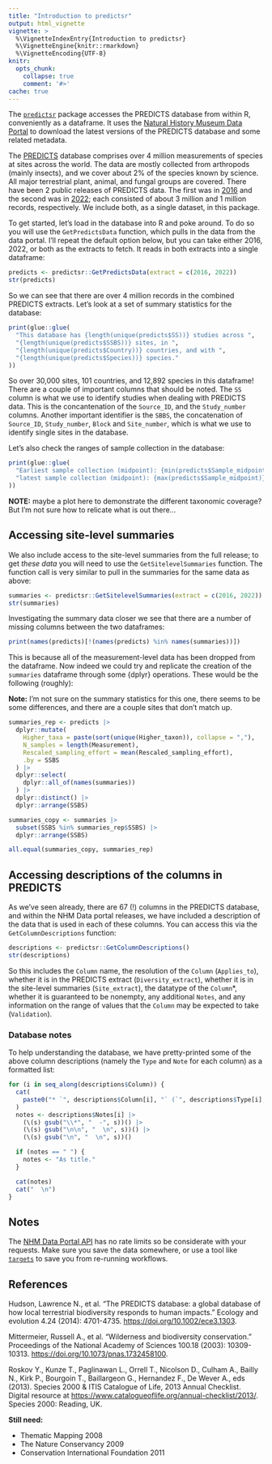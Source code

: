 ```yaml
---
title: "Introduction to predictsr"
output: html_vignette
vignette: >
  %\VignetteIndexEntry{Introduction to predictsr}
  %\VignetteEngine{knitr::rmarkdown}
  %\VignetteEncoding{UTF-8}
knitr:
  opts_chunk:
    collapse: true
    comment: '#>'
cache: true
---
```


The [`predictsr`](https://github.com/Biodiversity-Futures-Lab/predictsr) package accesses the PREDICTS database from within R, conveniently as a dataframe. It uses the [Natural History Museum Data Portal](https://data.nhm.ac.uk/) to download the latest versions of the PREDICTS database and some related metadata. 

The [PREDICTS](https://www.nhm.ac.uk/our-science/research/projects/predicts/science.html) database comprises over 4 million measurements of species at sites across the world. The data are mostly collected from arthropods (mainly insects), and we cover about 2% of the species known by science. All major terrestrial plant, animal, and fungal groups are covered. There have been 2 public releases of PREDICTS data. The first was in [2016](https://data.nhm.ac.uk/dataset/the-2016-release-of-the-predicts-database-v1-1) and the second was in [2022](https://data.nhm.ac.uk/dataset/release-of-data-added-to-the-predicts-database-november-2022); each consisted of about 3 million and 1 million records, respectively. We include both, as a single dataset, in this package.

To get started, let's load in the database into R and poke around. To do so you will use the `GetPredictsData` function, which pulls in the data from the data portal. I'll repeat the default option below, but you can take either 2016, 2022, or both as the extracts to fetch. It reads in both extracts into a single dataframe:

```r
predicts <- predictsr::GetPredictsData(extract = c(2016, 2022))
str(predicts)
```

So we can see that there are over 4 million records in the combined PREDICTS extracts. Let's look at a set of summary statistics for the database:

```r
print(glue::glue(
  "This database has {length(unique(predicts$SS))} studies across ",
  "{length(unique(predicts$SSBS))} sites, in ",
  "{length(unique(predicts$Country))} countries, and with ",
  "{length(unique(predicts$Species))} species."
))
```

So over 30,000 sites, 101 countries, and 12,892 species in this dataframe! There are a couple of important columns that should be noted. The `SS` column is what we use to identify studies when dealing with PREDICTS data. This is the concantenation of the `Source_ID`, and the `Study_number` columns. Another important identifier is the `SBBS`, the concatenation of `Source_ID`, `Study_number`, `Block` and `Site_number`, which is what we use to identify single sites in the database.

Let's also check the ranges of sample collection in the database:

```r
print(glue::glue(
  "Earliest sample collection (midpoint): {min(predicts$Sample_midpoint)}, ",
  "latest sample collection (midpoint): {max(predicts$Sample_midpoint)}"
))
```

**NOTE:** maybe a plot here to demonstrate the different taxonomic coverage? But I'm not sure how to relicate what is out there...

## Accessing site-level summaries

We also include access to the site-level summaries from the full release; to get *these data* you will need to use the `GetSitelevelSummaries` function. The function call is very similar to pull in the summaries for the same data as above:

```r
summaries <- predictsr::GetSitelevelSummaries(extract = c(2016, 2022))
str(summaries)
```

Investigating the summary data closer we see that there are a number of missing columns between the two dataframes:

```r
print(names(predicts)[!(names(predicts) %in% names(summaries))])
```

This is because all of the measurement-level data has been dropped from the dataframe. Now indeed we could try and replicate the creation of the `summaries` dataframe through some {dplyr} operations. These would be the following (roughly):

**Note:** I'm not sure on the summary statistics for this one, there seems to be some differences, and there are a couple sites that don't match up.

```r
summaries_rep <- predicts |>
  dplyr::mutate(
    Higher_taxa = paste(sort(unique(Higher_taxon)), collapse = ","),
    N_samples = length(Measurement),
    Rescaled_sampling_effort = mean(Rescaled_sampling_effort),
    .by = SSBS
  ) |>
  dplyr::select(
    dplyr::all_of(names(summaries))
  ) |>
  dplyr::distinct() |>
  dplyr::arrange(SSBS)

summaries_copy <- summaries |>
  subset(SSBS %in% summaries_rep$SSBS) |>
  dplyr::arrange(SSBS)

all.equal(summaries_copy, summaries_rep)
```

## Accessing descriptions of the columns in PREDICTS

As we've seen already, there are 67 (!) columns in the PREDICTS database, and within the NHM Data portal releases, we have included a description of the data that is used in each of these columns. You can access this via the `GetColumnDescriptions` function:

```r
descriptions <- predictsr::GetColumnDescriptions()
str(descriptions)
```

So this includes the `Column` name, the resolution of the `Column` (`Applies_to`), whether it is in the PREDICTS extract (`Diversity_extract`), whether it is in the site-level summaries (`Site_extract`), the datatype of the `Column`*, whether it is guaranteed to be nonempty, any additional `Notes`, and any information on the range of values that the `Column` may be expected to take (`Validation`).

### Database notes

To help understanding the database, we have pretty-printed some of the above column descriptions (namely the `Type` and `Note` for each column) as a formatted list:

```r
for (i in seq_along(descriptions$Column)) {
  cat(
    paste0("* `", descriptions$Column[i], "` (`", descriptions$Type[i], "`): ")
  )
  notes <- descriptions$Notes[i] |>
    (\(s) gsub("\\*", "  -", s))() |>
    (\(s) gsub("\n\n", "  \n", s))() |>
    (\(s) gsub("\n", "  \n", s))()

  if (notes == " ") {
    notes <- "As title."
  }

  cat(notes)
  cat("  \n")
}
```

## Notes

The [NHM Data Portal API](https://data.nhm.ac.uk/about/download) has no rate limits so be considerate with your requests. Make sure you save the data somewhere, or use a tool like [`targets`](https://docs.ropensci.org/targets/index.html) to save you from re-running workflows.

## References

Hudson, Lawrence N., et al. "The PREDICTS database: a global database of how local terrestrial biodiversity responds to human impacts." Ecology and evolution 4.24 (2014): 4701-4735. <https://doi.org/10.1002/ece3.1303>.

Mittermeier, Russell A., et al. "Wilderness and biodiversity conservation." Proceedings of the National Academy of Sciences 100.18 (2003): 10309-10313. <https://doi.org/10.1073/pnas.1732458100>.

Roskov Y., Kunze T., Paglinawan L., Orrell T., Nicolson D., Culham A., Bailly N., Kirk P., Bourgoin T., Baillargeon G., Hernandez F., De Wever A., eds (2013). Species 2000 & ITIS Catalogue of Life, 2013 Annual Checklist. Digital resource at <https://www.catalogueoflife.org/annual-checklist/2013/>. Species 2000: Reading, UK. 

**Still need:**

- Thematic Mapping 2008
- The Nature Conservancy 2009
- Conservation International Foundation 2011
